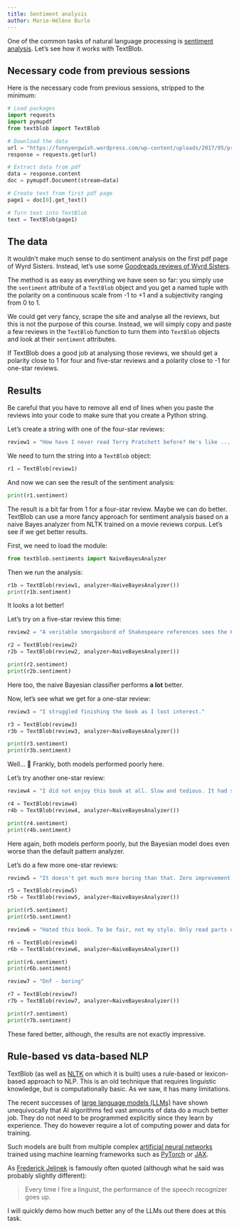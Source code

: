 ```yaml
---
title: Sentiment analysis
author: Marie-Hélène Burle
---
```


:::{.def}

One of the common tasks of natural language processing is [sentiment analysis](https://en.wikipedia.org/wiki/Sentiment_analysis). Let's see how it works with TextBlob.

:::

:::{.callout-note collapse="true"}

## Necessary code from previous sessions

Here is the necessary code from previous sessions, stripped to the minimum:

```python
# Load packages
import requests
import pymupdf
from textblob import TextBlob

# Download the data
url = "https://funnyengwish.wordpress.com/wp-content/uploads/2017/05/pratchett_terry_wyrd_sisters_-_royallib_ru.pdf"
response = requests.get(url)

# Extract data from pdf
data = response.content
doc = pymupdf.Document(stream=data)

# Create text from first pdf page
page1 = doc[0].get_text()

# Turn text into TextBlob
text = TextBlob(page1)
```

:::

## The data

It wouldn't make much sense to do sentiment analysis on the first pdf page of Wyrd Sisters. Instead, let's use some [Goodreads reviews of Wyrd Sisters](https://www.goodreads.com/book/show/34504.Wyrd_Sisters?from_search=true&from_srp=true&qid=sObiiwRnLg&rank=1).

The method is as easy as everything we have seen so far: you simply use the `sentiment` attribute of a `TextBlob` object and you get a named tuple with the polarity on a continuous scale from -1 to +1 and a subjectivity ranging from 0 to 1.

We could get very fancy, scrape the site and analyse all the reviews, but this is not the purpose of this course. Instead, we will simply copy and paste a few reviews in the `TextBlob` function to turn them into `TextBlob` objects and look at their `sentiment` attributes.

If TextBlob does a good job at analysing those reviews, we should get a polarity close to 1 for four and five-star reviews and a polarity close to -1 for one-star reviews.

## Results

:::{.note}

Be careful that you have to remove all end of lines when you paste the reviews into your code to make sure that you create a Python string.

:::

Let's create a string with one of the four-star reviews:

```python
review1 = "How have I never read Terry Pratchett before? He's like ... Shakespeare and Wodehouse and Monty Python all wrapped into one! A student gave me this book while we were studying Macbeth in class. Wyrd Sisters is a sort of parallel story, which manages to poke fun at the play, revere the play, make inside jokes about the play, and ... well, generally turn the play on its head. All the while, you, the reader, get to feel very smart and superior for getting all the jokes and allusions. And yet it manages to avoid being gimmicky. It really is a good story with good characters, too. This is no Life of Brian where the story itself matters less than the hilarity of the parody. Wyrd Sisters may draw a good deal of life from Macbeth, but its real liveliness comes from Pratchett's skilled characterizations of a regicidal Duke, his murderess Dutchess, their depressed Fool, and three very colorful witches. Oh, it's just genius. My only problem is figuring out what Pratchett novel to read next ... he's dauntingly prolific!"
```

We need to turn the string into a `TextBlob` object:

```python
r1 = TextBlob(review1)
```

And now we can see the result of the sentiment analysis:

```python
print(r1.sentiment)
```

The result is a bit far from 1 for a four-star review. Maybe we can do better. TextBlob can use a more fancy approach for sentiment analysis based on a naive Bayes analyzer from NLTK trained on a movie reviews corpus. Let's see if we get better results.

First, we need to load the module:

```python
from textblob.sentiments import NaiveBayesAnalyzer
```

Then we run the analysis:

```python
r1b = TextBlob(review1, analyzer=NaiveBayesAnalyzer())
print(r1b.sentiment)
```

It looks a lot better!

Let's try on a five-star review this time:

```python
review2 = "A veritable smorgasbord of Shakespeare references sees the 6th Discworld novel come to life, dragging the two most prominent witches (Granny and Nanny) and their occult-leaning protege, Magrat, though thickets and thick-cities alike as they attempt to make sure fate happens. Maybe with a few encouraging prods along the way… A mixture of Macbeth and Hamlet with a little dollop of King Lear thrown in, along with many other Shakespeare nonsense that doesn’t stand out right way, Wyrd Sisters is one of PTerry’s very early masterpieces. His hands and head seem to meld together as one, where his imagination is not shackled by the human-only speed of his writing (or typing) or the darned debilitation of the English language.The plot simmers nicely, following and then not following the true path of how this kind of story goes. It’s so nice to see the Discworld countryside getting a deep look-in, and how well it contrasts with city-life, but also manages to co-exist very peacefully (as long as the city stays far away from the countryside, thank you). Whilst previously we visited vast open vistas on the Disc, these close-quarter scenes are even more brimful of life and curiosity and share yet another facet to not only PTerry’s imagination, but the world he has created. One of the best things about PTerry (and of any comedy at all) is that, whilst he does take the mickey out of Shakespeare and fantasy and all those things, he does it with such love and reverence that it shines through and makes the humour that much more poignant and, well, funny. (My previous review of this had me not enjoying it and I’m actually pretty baffled by that. I loved every single minute of this re-read and it’s curious how your tastes and feelings can change even after only a few years. I’ll leave the old review below just for the sake of it: Wyrd Sisters is the second of the Witch mini-series, in the ever popular Discworld series. Equal Rites was the first and we were introduced to one of the greatest characters of all-time: Granny Weatherwax. Wyrd Sisters brings two more witches-and mentions of many others-in to fray: Nanny Ogg, Granny's best friend, and Magrat Garlick, a new-wave witch who thinks jangling jewellery and occult symbols makes you a better witch. Adding two new witches alongside Granny just emphasises how cantankerous, stubborn and bloody brilliant she is. Even they can't deny that she's the best. She is tolerated most of the time, but there's always an underlying current of total respect, in the same way you respect your grandparents because they lived through the war, even if they do still say \"does anyone want to get a Chinky?\" The plot is Shakespearean-Macbeth in particular-and takes many plot points from that, as well as a lot of the quotes. It's a wonderful juxtaposition of Discworld nonsense and Shakespearean tragedy that is twisted with unique Pratchett humour. It is written much the same way all the early Discworld books were. Very well, hardly any technical faults and smatterings of Pratchett humour. Despite the wonderful Granny, the amusing Nanny and the Straightforward but naive Magrat, and my love for all the Discworld witches, I couldn't enjoy this as much as I wanted. It was funny in a tittering kind of way, and the plot was interesting, but it never quite held my attention. I never felt like I wanted to read it all the time, or try and finish reading it. It took me quite a while to get through it (for other reasons I won't go in to) but it never really held me enough to want it. Still a better love story than Twilight.)"

r2 = TextBlob(review2)
r2b = TextBlob(review2, analyzer=NaiveBayesAnalyzer())

print(r2.sentiment)
print(r2b.sentiment)
```

Here too, the naive Bayesian classifier performs **a lot** better.

Now, let's see what we get for a one-star review:

```python
review3 = "I struggled finishing the book as I lost interest."

r3 = TextBlob(review3)
r3b = TextBlob(review3, analyzer=NaiveBayesAnalyzer())

print(r3.sentiment)
print(r3b.sentiment)
```

Well... 🙁 Frankly, both models performed poorly here.

Let's try another one-star review:

```python
review4 = "I did not enjoy this book at all. Slow and tedious. It had some funny bits in the beginning, but I struggled to finish it."

r4 = TextBlob(review4)
r4b = TextBlob(review4, analyzer=NaiveBayesAnalyzer())

print(r4.sentiment)
print(r4b.sentiment)
```

Here again, both models perform poorly, but the Bayesian model does even worse than the default pattern analyzer.

Let's do a few more one-star reviews:

```python
review5 = "It doesn't get much more boring than that. Zero improvement from Equal Rights, a complete snore-fest, poorly paced and with a clear lack of stakes and humour. I quit Discworld."

r5 = TextBlob(review5)
r5b = TextBlob(review5, analyzer=NaiveBayesAnalyzer())

print(r5.sentiment)
print(r5b.sentiment)
```

```python
review6 = "Hated this book. To be fair, not my style. Only read parts of it because it was assigned for a book club."

r6 = TextBlob(review6)
r6b = TextBlob(review6, analyzer=NaiveBayesAnalyzer())

print(r6.sentiment)
print(r6b.sentiment)
```

```python
review7 = "Dnf - boring"

r7 = TextBlob(review7)
r7b = TextBlob(review7, analyzer=NaiveBayesAnalyzer())

print(r7.sentiment)
print(r7b.sentiment)
```

These fared better, although, the results are not exactly impressive.

## Rule-based vs data-based NLP

TextBlob (as well as [NLTK](https://www.nltk.org/) on which it is built) uses a rule-based or lexicon-based approach to NLP. This is an old technique that requires linguistic knowledge, but is computationally basic. As we saw, it has many limitations.

The recent successes of [large language models (LLMs)](https://en.wikipedia.org/wiki/Large_language_model) have shown unequivocally that AI algorithms fed vast amounts of data do a much better job. They do not need to be programmed explicitly since they learn by experience. They do however require a lot of computing power and data for training.

Such models are built from multiple complex [artificial neural networks](https://en.wikipedia.org/wiki/Neural_network_(machine_learning)) trained using machine learning frameworks such as [PyTorch](https://pytorch.org/) or [JAX](https://jax.readthedocs.io/en/latest/index.html).

As [Frederick Jelinek](https://en.wikipedia.org/wiki/Frederick_Jelinek) is famously often quoted (although what he said was probably slightly different):

> Every time I fire a linguist, the performance of the speech recognizer goes up.

:::{.emph}

I will quickly demo how much better any of the LLMs out there does at this task.

:::
